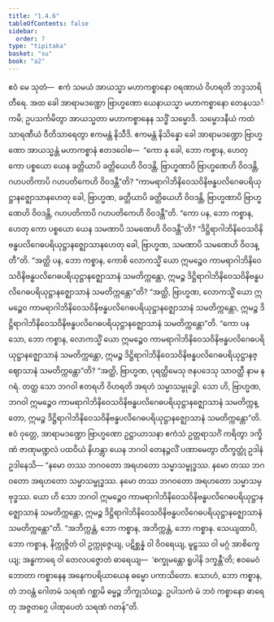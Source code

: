 ```yaml
---
title: "1.4.6"
tableOfContents: false
sidebar:
  order: 7
type: "tipitaka"
basket: "su"
book: "a2"
---
```



<DynamicBreadcrumb />

<Division number="38" book="a2">

<Paragraph number="85" book="a2">
ဧဝံ မေ သုတံ—  ဧကံ သမယံ အာယသ္မာ မဟာကစ္စာနော ဝရဏာယံ ဝိဟရတိ ဘဒ္ဒသာရိတီရေ. အထ ခေါ အာရာမဒဏ္ဍော ဗြာဟ္မဏော ယေနာယသ္မာ မဟာကစ္စာနော တေနုပသင်္ကမိ; ဥပသင်္ကမိတွာ အာယသ္မတာ မဟာကစ္စာနေန သဒ္ဓိံ သမ္မောဒိ. သမ္မောဒနီယံ ကထံ သာရဏီယံ ဝီတိသာရေတွာ ဧကမန္တံ နိသီဒိ. ဧကမန္တံ နိသိန္နော ခေါ အာရာမဒဏ္ဍော ဗြာဟ္မဏော အာယသ္မန္တံ မဟာကစ္စာနံ ဧတဒဝေါစ—  “ကော နု ခေါ, ဘော ကစ္စာန, ဟေတု ကော ပစ္စယော ယေန ခတ္တိယာပိ ခတ္တိယေဟိ ဝိဝဒန္တိ, ဗြာဟ္မဏာပိ ဗြာဟ္မဏေဟိ ဝိဝဒန္တိ, ဂဟပတိကာပိ ဂဟပတိကေဟိ ဝိဝဒန္တီ”တိ? “ကာမရာဂါဘိနိဝေသဝိနိဗန္ဓပလိဂေဓပရိယုဋ္ဌာနဇ္ဈောသာနဟေတု ခေါ, ဗြာဟ္မဏ, ခတ္တိယာပိ ခတ္တိယေဟိ ဝိဝဒန္တိ, ဗြာဟ္မဏာပိ ဗြာဟ္မဏေဟိ ဝိဝဒန္တိ, ဂဟပတိကာပိ ဂဟပတိကေဟိ ဝိဝဒန္တီ”တိ.
</Paragraph>

<Paragraph number="86" book="a2">
“ကော ပန, ဘော ကစ္စာန, ဟေတု ကော ပစ္စယော ယေန သမဏာပိ သမဏေဟိ ဝိဝဒန္တီ”တိ? “ဒိဋ္ဌိရာဂါဘိနိဝေသဝိနိဗန္ဓပလိဂေဓပရိယုဋ္ဌာနဇ္ဈောသာနဟေတု ခေါ, ဗြာဟ္မဏ, သမဏာပိ သမဏေဟိ ဝိဝဒန္တီ”တိ.
</Paragraph>

<Paragraph number="87" book="a2">
“အတ္ထိ ပန, ဘော ကစ္စာန, ကောစိ လောကသ္မိံ ယော ဣမဉ္စေဝ ကာမရာဂါဘိနိဝေသဝိနိဗန္ဓပလိဂေဓပရိယုဋ္ဌာနဇ္ဈောသာနံ သမတိက္ကန္တော, ဣမဉ္စ ဒိဋ္ဌိရာဂါဘိနိဝေသဝိနိဗန္ဓပလိဂေဓပရိယုဋ္ဌာနဇ္ဈောသာနံ သမတိက္ကန္တော”တိ? “အတ္ထိ, ဗြာဟ္မဏ, လောကသ္မိံ ယော ဣမဉ္စေဝ ကာမရာဂါဘိနိဝေသဝိနိဗန္ဓပလိဂေဓပရိယုဋ္ဌာနဇ္ဈောသာနံ သမတိက္ကန္တော, ဣမဉ္စ ဒိဋ္ဌိရာဂါဘိနိဝေသဝိနိဗန္ဓပလိဂေဓပရိယုဋ္ဌာနဇ္ဈောသာနံ သမတိက္ကန္တော”တိ.
</Paragraph>

<Paragraph number="88" book="a2">
“ကော ပန သော, ဘော ကစ္စာန, လောကသ္မိံ ယော ဣမဉ္စေဝ ကာမရာဂါဘိနိဝေသဝိနိဗန္ဓပလိဂေဓပရိယုဋ္ဌာနဇ္ဈောသာနံ သမတိက္ကန္တော, ဣမဉ္စ ဒိဋ္ဌိရာဂါဘိနိဝေသဝိနိဗန္ဓပလိဂေဓပရိယုဋ္ဌာနဇ္ဈောသာနံ သမတိက္ကန္တော”တိ? “အတ္ထိ, ဗြာဟ္မဏ, ပုရတ္ထိမေသု ဇနပဒေသု သာဝတ္ထီ နာမ နဂရံ. တတ္ထ သော ဘဂဝါ ဧတရဟိ ဝိဟရတိ အရဟံ သမ္မာသမ္ဗုဒ္ဓေါ. သော ဟိ, ဗြာဟ္မဏ, ဘဂဝါ ဣမဉ္စေဝ ကာမရာဂါဘိနိဝေသဝိနိဗန္ဓပလိဂေဓပရိယုဋ္ဌာနဇ္ဈောသာနံ သမတိက္ကန္တော, ဣမဉ္စ ဒိဋ္ဌိရာဂါဘိနိဝေသဝိနိဗန္ဓပလိဂေဓပရိယုဋ္ဌာနဇ္ဈောသာနံ သမတိက္ကန္တော”တိ.
</Paragraph>

<Paragraph number="89" book="a2">
ဧဝံ ဝုတ္တေ, အာရာမဒဏ္ဍော ဗြာဟ္မဏော ဥဋ္ဌာယာသနာ ဧကံသံ ဥတ္တရာသင်္ဂံ ကရိတွာ ဒက္ခိဏံ ဇာဏုမဏ္ဍလံ ပထဝိယံ နိဟန္တွာ ယေန ဘဂဝါ တေနဉ္ဇလိံ ပဏာမေတွာ တိက္ခတ္တုံ ဥဒါနံ ဥဒါနေသိ—
</Paragraph>

<Paragraph number="90" book="a2">
“နမော တဿ ဘဂဝတော အရဟတော သမ္မာသမ္ဗုဒ္ဓဿ.
</Paragraph>

<Paragraph number="91" book="a2">
နမော တဿ ဘဂဝတော အရဟတော သမ္မာသမ္ဗုဒ္ဓဿ.
</Paragraph>

<Paragraph number="92" book="a2">
နမော တဿ ဘဂဝတော အရဟတော သမ္မာသမ္ဗုဒ္ဓဿ.
</Paragraph>

<Paragraph number="93" book="a2">
ယော ဟိ သော ဘဂဝါ ဣမဉ္စေဝ ကာမရာဂါဘိနိဝေသဝိနိဗန္ဓပလိဂေဓပရိယုဋ္ဌာနဇ္ဈောသာနံ သမတိက္ကန္တော, ဣမဉ္စ ဒိဋ္ဌိရာဂါဘိနိဝေသဝိနိဗန္ဓပလိဂေဓပရိယုဋ္ဌာနဇ္ဈောသာနံ သမတိက္ကန္တော”တိ.
</Paragraph>

<Paragraph number="94" book="a2">
“အဘိက္ကန္တံ, ဘော ကစ္စာန, အဘိက္ကန္တံ, ဘော ကစ္စာန. သေယျထာပိ, ဘော ကစ္စာန, နိက္ကုဇ္ဇိတံ ဝါ ဥက္ကုဇ္ဇေယျ, ပဋိစ္ဆန္နံ ဝါ ဝိဝရေယျ, မူဠှဿ ဝါ မဂ္ဂံ အာစိက္ခေယျ; အန္ဓကာရေ ဝါ တေလပဇ္ဇောတံ ဓာရေယျ—  ‘စက္ခုမန္တော ရူပါနိ ဒက္ခန္တီ’တိ; ဧဝမေဝံ ဘောတာ ကစ္စာနေန အနေကပရိယာယေန ဓမ္မော ပကာသိတော. ဧသာဟံ, ဘော ကစ္စာန, တံ ဘဝန္တံ ဂေါတမံ သရဏံ ဂစ္ဆာမိ ဓမ္မဉ္စ ဘိက္ခုသံဃဉ္စ. ဥပါသကံ မံ ဘဝံ ကစ္စာနော ဓာရေတု အဇ္ဇတဂ္ဂေ ပါဏုပေတံ သရဏံ ဂတန်”တိ.
</Paragraph>
</Division>